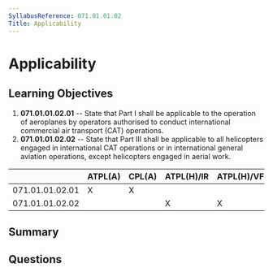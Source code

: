 ```yaml
---
SyllabusReference: 071.01.01.02
Title: Applicability
---
```


# Applicability

## Learning Objectives

1.  **071.01.01.02.01** -- State that Part I shall be applicable to the operation
    of aeroplanes by operators authorised to conduct international commercial air
    transport (CAT) operations.
2.  **071.01.01.02.02** -- State that Part III shall be applicable to all
    helicopters engaged in international CAT operations or in international
    general aviation operations, except helicopters engaged in aerial work.

|                 | ATPL(A) | CPL(A) | ATPL(H)/IR | ATPL(H)/VFR | CPL(H) | IR | CBIR(A) |
| --------------- | ------- | ------ | ---------- | ----------- | ------ | -- | ------- |
| 071.01.01.02.01 | X       | X      |            |             |        |    |         |
| 071.01.01.02.02 |         |        | X          | X           | X      |    |         |

## Summary

## Questions
